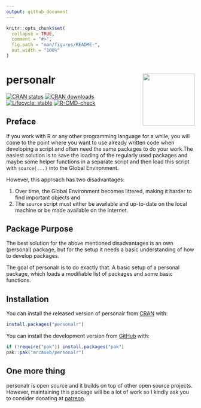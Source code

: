 ```yaml
---
output: github_document
---
```


<!-- README.md is generated from README.Rmd. Please edit that file -->

```r
knitr::opts_chunk$set(
  collapse = TRUE,
  comment = "#>",
  fig.path = "man/figures/README-",
  out.width = "100%"
)
```

# personalr <img src='man/figures/logo.png' align="right" height="139" />

<!-- badges: start -->
[![CRAN status](https://www.r-pkg.org/badges/version-ago/personalr)](https://CRAN.R-project.org/package=personalr)
[![CRAN downloads](http://cranlogs.r-pkg.org/badges/grand-total/personalr)](https://CRAN.R-project.org/package=personalr)
[![Lifecycle: stable](https://img.shields.io/badge/lifecycle-stable-brightgreen.svg)](https://lifecycle.r-lib.org/articles/stages.html#stable)
[![R-CMD-check](https://github.com/mrcaseb/personalr/actions/workflows/R-CMD-check.yaml/badge.svg)](https://github.com/mrcaseb/personalr/actions/workflows/R-CMD-check.yaml)
<!-- badges: end -->

## Preface

If you work with R or any other programming language for a while, you will come to the point where you want to use already written code when developing a script and often need the same packages to do your work.The easiest solution is to save the loading of the regularly used packages and maybe some helper functions in a separate script and then load this script with `source(...)` into the Global Environment. 

However, this approach has two disadvantages:

1. Over time, the Global Environment becomes littered, making it harder to find important objects and
1. The `source` script must either be available and up-to-date on the local machine or be made available on the Internet.

## Package Purpose

The best solution for the above mentioned disadvantages is an own (personal) package, but for the setup it needs a basic understanding of how to develop packages.

The goal of personalr is to do exactly that. A basic setup of a personal package, which loads a modifiable list of packages and some basic functions.

## Installation

You can install the released version of personalr from [CRAN](https://cran.r-project.org/package=personalr) with:

``` r
install.packages("personalr")
```

You can install the development version from [GitHub](https://github.com/mrcaseb/personalr/) with:

``` r
if (!require("pak")) install.packages("pak")
pak::pak("mrcaseb/personalr")
```

## One more thing

personalr is open source and it builds on top of other open source projects. However, maintaining this package will be a lot of work so I kindly ask you to consider donating at [patreon](https://www.patreon.com/mrcaseb).
